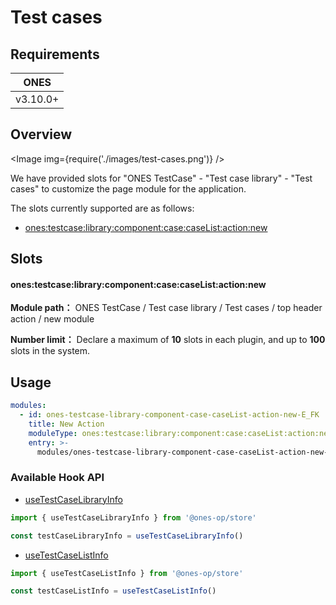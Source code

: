 # Test cases


## Requirements

|   ONES   |
| :------: |
| v3.10.0+ |

## Overview

<Image img={require('./images/test-cases.png')} />

We have provided slots for "ONES TestCase" - "Test case library" - "Test cases" to customize the page module for the application.

The slots currently supported are as follows:

- [ones:testcase:library:component:case:caseList:action:new](#onestestcaselibrarycomponentcasecaselistactionnew)

## Slots

#### ones:testcase:library:component:case:caseList:action:new

**Module path：** ONES TestCase / Test case library / Test cases / top header action / new module

**Number limit：** Declare a maximum of **10** slots in each plugin, and up to **100** slots in the system.

## Usage

```yaml
modules:
  - id: ones-testcase-library-component-case-caseList-action-new-E_FK
    title: New Action
    moduleType: ones:testcase:library:component:case:caseList:action:new
    entry: >-
      modules/ones-testcase-library-component-case-caseList-action-new-E_FK/index.html
```

### Available Hook API

- [useTestCaseLibraryInfo](../../../../../../reference/packages/store/store.md#useTestCaseLibraryInfo)

```ts
import { useTestCaseLibraryInfo } from '@ones-op/store'

const testCaseLibraryInfo = useTestCaseLibraryInfo()
```

- [useTestCaseListInfo](../../../../../../reference/packages/store/store.md#useTestCaseListInfo)

```ts
import { useTestCaseListInfo } from '@ones-op/store'

const testCaseListInfo = useTestCaseListInfo()
```
